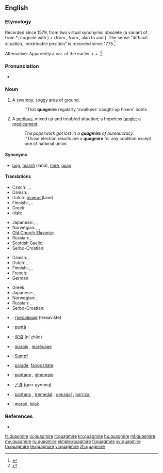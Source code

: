 ==English==
{{wikipedia}}

===Etymology===
Recorded since 1579, from two virtual synonyms: obsolete {{term|quag||bog, marsh}} (a variant of {{etyl|enm}} {{term|quabbe||a marsh, bog}}, from {{etyl|ang}} *{{term||cwabba|shake, tremble like something soft and flabby}}; cognate with {{etyl|nl|-}} {{term|kwab}}) + {{term|mire}} (from {{etyl|enm}}, from {{etyl|non}} {{term|mýrr|lang=non}}, akin to {{etyl|ang|-}} {{term|mos|mōs|marsh|lang=ang}} and {{etyl|en|-}} {{term|moss}}). The sense "difficult situation, inextricable position" is recorded since 1775.<ref>{{R:Online Etymology Dictionary}}</ref>

Alternative: Apparently a var. of the earlier {{term|quakemire}} < {{term|quake}} + {{term|mire}}.<ref>{{R:Century 1911}}</ref>

===Pronunciation===
* {{a|UK}} {{IPA|/ˈkwɒɡ.maɪə(ɹ)/}} {{SAMPA|/"kwQg.maI@(r)/}}

===Noun===
{{en-noun}}

# A [[swampy]], [[soggy]] area of [[ground]].
#: ''That '''quagmire''' regularly 'swallows' caught-up hikers' boots
# {{figuratively}} A [[perilous]], mixed up and troubled situation; a hopeless [[tangle]]; a [[predicament]].
#: ''The paperwork got lost in a '''quagmire''' of bureaucracy.''
#: ''Those election results are a '''quagmire''' for any coalition except one of national union

====Synonyms====
* {{sense|a swampy, soggy area of ground}} [[bog]], [[marsh]] (land), [[mire]], [[quag]]

====Translations====
{{trans-top|swampy, soggy area}}
* Czech: {{t-|cs|bažina|f}},  {{t-|cs|močál|m}},  {{t|cs|třasovisko|n}}
* Danish: {{t|da|sump|c}}, {{t|da|dynd|n}}
* Dutch: [[moeras]](land) {{n}}
* Finnish: {{t+|fi|hete}}, {{t-|fi|hetteikkö}}, {{t+|fi|suo}}
* Greek: {{t+|el|βάλτος|m|tr=váltos}}
* Irish: {{t-|ga|bogach|m|xs=Irish}}
{{trans-mid}}
* Japanese: {{qualifier|colloquial}} {{t|ja|ぬかるみ|tr=''nukarumi''}}; {{qualifier|type of a land}} {{t|ja|沼地|tr=''numachi''}}, {{t+|ja|湿地|tr=shicchi}}
* Norwegian: {{t-|no|myr|f}}, {{t+|no|sump|n}}, {{t+|no|sump|n}}
* [[Old Church Slavonic]]: {{tø|cu|блато|n|tr=blato|sc=Cyrl|xs=Old Church Slavonic}}
* Russian: {{t+|ru|болото|n|tr=bolóto}}, {{t|ru|топь|f|tr=top'}}
* [[Scottish Gaelic]]: {{t|gd|boglach|f}}
* Serbo-Croatian: {{t|sh|blato|xs=Serbo-Croatian}}
{{trans-bottom}}

{{trans-top|a perilous, mixed up and troubled situation}}
* Danish: {{t|da|dynd|n}}, {{t|da|hængedynd|n}}
* Dutch: {{t+|nl|moeras|n}}, {{t+|nl|drijfzand|n}}
* Finnish: {{t-|fi|hetteikkö}}, {{t+|fi|sokkelo}}, {{t+|fi|umpisolmu}}
* French: {{t|fr|bourbier|m}}
* German: {{t+|de|Zwickmühle|f}}
{{trans-mid}}
* Greek: {{t+|el|τέλμα|n|tr=télma}}
* Japanese: {{t|ja|苦境|tr=kukyō}}, {{t|ja|窮地|tr=kyūchi}}
* Norwegian: {{t|no|hengemyr|f}}, {{t-|no|kvikksand|f}}
* Russian: {{t|ru|трясина|f|tr=tr'asína}}, {{t+|ru|болото|n|tr=bolóto}}
* Serbo-Croatian: {{t|sh|živi pijesak|xs=Serbo-Croatian}}
{{trans-bottom}}

{{checktrans-top}}
* {{ttbc|bg}}: [[тресавище]] (tresavište)
* {{ttbc|Catalan}}: [[pantà]] {{m}}
* {{ttbc|zh}}: [[泥沼]] (ní zhǎo)
* {{ttbc|fr}}: [[marais]] {{m}}, [[marécage]] {{m}}
* {{ttbc|de}}: [[Sumpf]] {{m}}
{{trans-mid}}
* {{ttbc|Interlingua}}: [[palude]], [[fangositate]]
* {{ttbc|it}}: [[pantano]] {{m}},  [[ginepraio]] {{m}}
* {{ttbc|Korean}}: [[곤경]] (gon-gyeong)
* {{ttbc|es}}: [[pantano]] {{m}}, [[tremedal]] {{m}}, [[cenagal]] {{m}}, [[barrizal]] {{m}}
* {{ttbc|Volapük}}: [[maräd]], [[lulak]]
{{trans-bottom}}

===References===
<references/>
* {{R:OneLook}}

[[fr:quagmire]]
[[io:quagmire]]
[[it:quagmire]]
[[kn:quagmire]]
[[hu:quagmire]]
[[ml:quagmire]]
[[my:quagmire]]
[[ru:quagmire]]
[[simple:quagmire]]
[[fi:quagmire]]
[[sv:quagmire]]
[[ta:quagmire]]
[[te:quagmire]]
[[vi:quagmire]]
[[zh:quagmire]]